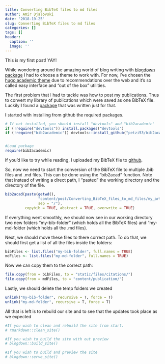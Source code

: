 ```yaml
---
title: Converting BibTeX files to md files
author: Amir Djalovski
date: '2018-10-25'
slug: Converting BibTeX files to md files
categories: []
tags: []
header:
  caption: ''
  image: ''
---
```


This is my first post! YAY!

While wondering around the amazing world of blog writing with [blogdown package](https://github.com/rstudio/blogdown) I had to choose a theme to work with. For now, I've chosen the [hugo academic theme](https://themes.gohugo.io/academic/) due to recommendations over the web and it's so called easy interface and "out of the box" utilities. 

The first problem that I had to tackle was how to post my publications. Thus to convert my library of publications which were saved as one BibTeX file. Luckily I found a [package](https://github.com/petzi53/bib2academic) that was written just for that.

I started with installing from github the required packages. 

```r
# If not installed, you should install "devtools" and "bib2academic"
if (!require("devtools")) install.packages("devtools")
if (!require("bib2academic")) devtools::install_github("petzi53/bib2academic")


#Load package
require(bib2academic)

```

If you'd like to try while reading, I uploaded my BibTeX file to [github](https://github.com/AmirDJV/AmirDJV.github.io/blob/master/content/post/Converting_BibTeX_files_to_md_files/my_articles.bib).

So, now we need to start the conversion of the BibTeX file to multiple .bib files and .md files. This can be done using the "bib2acad" function. 
Note that instead of writing a direct path, I "pasted" the working directory and the directory of the file.  
```r
bib2acad(paste(getwd(),
               "content/post/Converting_BibTeX_files_to_md_files/my_articles.bib", 
               sep = "/"),
         copybib = TRUE, abstract = TRUE, overwrite = TRUE)

```

If everything went smoothly, we should now see in our working directory two new folders "my-bib-folder" (which holds all the BibTeX files) and "my-md-folder (which holds all the .md files). 

Next, we should move these files to there correct path.
To do that, we should first get a list of all the files inside the folders:
```r
bibFiles <- list.files("my-bib-folder", full.names = TRUE)
mdFiles <- list.files("my-md-folder", full.names = TRUE)
```

Now we can copy them to the correct path:
```r
file.copy(from = bibFiles, to = "static/files/citations/")
file.copy(from = mdFiles, to = "content/publication/")
```

Lastly, we should delete the temp folders we created
```r
unlink("my-bib-folder", recursive = T, force = T)
unlink("my-md-folder", recursive = T, force = T)
```

All that is left is to rebuild our site and to see that the updates took place as we expected 
```r
#If you wish to clean and rebuild the site from start.
# rmarkdown::clean_site()

#If you wish to build the site with out preview
# blogdown::build_site()

#If you wish to build and preview the site
# blogdown::serve_site()

```


